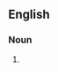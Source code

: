 {{also|cell-phones|cell phones}}

==English==

===Noun===
{{head|en|noun plural form}}

# {{plural of|cellphone|lang=en}}